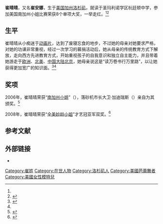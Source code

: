 {{Infobox model
| name          =  崔晴晴<br>崔安娜
| English_name  =  Anna Cui  
| image         = <!-- Use only free-licenced images which meet WP:NFCC -->Replace this image female.svg
| caption       = 
| birth_name    =  
| birth_date    = {{birth date and age|1993|11|1}}
| birth_place   = {{USA}}[[加州|加州]][[落砂机|落砂机]]
| death_date    = 
| death_place   = 
| other_names   =  <!--別名或暱稱-->
| occupation    = 模特儿、芭蕾舞者、鋼琴家、演員
| ethnicity     = 华人
| height        = {{height|m= }}
| hair_color    = 
| eye_color     = 
| measurements  =  <!-- 三圍 -->
| weight        =
| dress_size    =  <!-- 女裝尺碼 -->
| collar        =  <!-- 男裝領碼 -->
| suit          =  <!-- 男裝尺碼 -->
| shoe_size     =  <!-- 鞋碼 -->
| education     =  圣玛利诺学区杭廷顿中学<!--教育程度-->
| agency        =  <!--經紀公司-->
| spouse        =  <!-- 配偶 {{marriage|name|start|end}} -->      
| relatives     =  <!-- 親屬 -->   
| website       =  <!-- 官方網站 {{URL|website}} -->
}}
'''崔晴晴'''{{BD|1993年|11月1日|||catIdx=C崔}}，又名'''崔安娜'''，生于[[美国|美国]][[加利福尼亚州|加州]][[洛杉矶|洛杉矶]]，就读于圣玛利诺学区杭廷顿中学，参加美国南加州小姐比赛荣获8个单项大奖，一举走红。<ref name="zhguojy"/><ref name="cctv1">{{cite web |url=http://discovery.cctv.com/20080111/101016.shtml |title=容貌与才华获美主流认同 12岁选美小皇后的故事 |accessdate=2012-03-14 |work=中国中央电视台 |archive-date=2020-05-21 |archive-url=https://web.archive.org/web/20200521023102/http://discovery.cctv.com/20080111/101016.shtml |dead-url=no }}</ref>

==生平==
崔晴晴从小痴迷于[[动画片|动画片]]，达到了废寝忘食的地步，不过她的母亲对她要求严格，对她的功课非常重视，经过一次学习的募捐活动后，她从母亲的传统教育方式下解放，走向西方先进教育方式，开始重视孩子的自我意识和独立自主能力，并且带着她游走于[[欧洲|欧洲]]、[[北美|北美]]、[[中国大陆|中国大陆]][[北京|北京]]，她母亲说这是“读万卷书行万里路”，以让她获得更加宽广的知识面。<ref name="zhguojy">{{cite web|url=http://www.jyb.cn/xwzx/gjjy/gjgc/t20080107_135799.htm|title=多才多艺小才女　华裔选美小皇后成长故事|accessdate=2012-03-14|work=中国教育网|deadurl=yes|archiveurl=https://web.archive.org/web/20160305014343/http://www.jyb.cn/xwzx/gjjy/gjgc/t20080107_135799.htm|archivedate=2016-03-05|df=}}</ref><ref name="cctv1 " />

== 奖项 ==
2006年，崔晴晴荣获“[[南加州小姐|南加州小姐]]”（{{lang|en|Miss Southern California}}），落砂机市长大卫·加迪瑞斯（{{lang|en|David Gutierrez}}）亲自为其颁奖。<ref name="ops">{{cite web|url=http://www.chinanews.com/hr/tpbd/news/2006/08-17/775351.shtml|title=图:华裔首摘“南加州小姐”后冠|accessdate=2012-03-14|work=中国新闻网|archive-date=2020-05-21|archive-url=https://web.archive.org/web/20200521023112/http://www.chinanews.com/hr/tpbd/news/2006/08-17/775351.shtml|dead-url=no}}</ref>

2008年，崔晴晴荣获“[[全美妙龄小姐|全美妙龄小姐]]”才艺冠亚军双奖。<ref>{{cite web |url=http://www.ce.cn/xwzx/gnsz/gdxw/200912/30/t20091230_20719029_2.shtml |title=2009年华裔选美八宗最：东方美征服全世界 |accessdate=2012-03-14 |work=中国经济网 |archive-url=https://web.archive.org/web/20160304205535/http://www.ce.cn/xwzx/gnsz/gdxw/200912/30/t20091230_20719029_2.shtml |archive-date=2016-03-04 |dead-url=yes }}</ref>

==参考文献==
<div class="references-small">
<references></references>
</div>

== 外部链接 ==
*{{Tencentblog|820805137|title=崔晴晴}}
<!-- 博客和微博均为条目所示本人，已经过官方认证，请勿擅自篡改 --> 

{{DEFAULTSORT: Cui, Anna}}
[[Category:崔姓|Category:崔姓]]
[[Category:在世人物|Category:在世人物]]
[[Category:洛杉矶人|Category:洛杉矶人]]
[[Category:美國芭蕾舞者|Category:美國芭蕾舞者]]
[[Category:美國女性模特兒|Category:美國女性模特兒]]